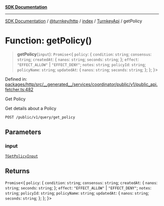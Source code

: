 [**SDK Documentation**](../../../../../../README.mdx)

***

[SDK Documentation](../../../../../../packages.mdx) / [@turnkey/http](../../../../README.mdx) / [index](../../../README.mdx) / [TurnkeyApi](../README.mdx) / getPolicy

# Function: getPolicy()

> **getPolicy**(`input`): `Promise`\<\{ `policy`: \{ `condition`: `string`; `consensus`: `string`; `createdAt`: \{ `nanos`: `string`; `seconds`: `string`; \}; `effect`: `"EFFECT_ALLOW"` \| `"EFFECT_DENY"`; `notes`: `string`; `policyId`: `string`; `policyName`: `string`; `updatedAt`: \{ `nanos`: `string`; `seconds`: `string`; \}; \}; \}\>

Defined in: [packages/http/src/\_\_generated\_\_/services/coordinator/public/v1/public\_api.fetcher.ts:482](https://github.com/tkhq/sdk/blob/3a88af7d1d927c6022706911d6af0f92f1440e00/packages/http/src/__generated__/services/coordinator/public/v1/public_api.fetcher.ts#L482)

Get Policy

Get details about a Policy

`POST /public/v1/query/get_policy`

## Parameters

### input

[`TGetPolicyInput`](../type-aliases/TGetPolicyInput.mdx)

## Returns

`Promise`\<\{ `policy`: \{ `condition`: `string`; `consensus`: `string`; `createdAt`: \{ `nanos`: `string`; `seconds`: `string`; \}; `effect`: `"EFFECT_ALLOW"` \| `"EFFECT_DENY"`; `notes`: `string`; `policyId`: `string`; `policyName`: `string`; `updatedAt`: \{ `nanos`: `string`; `seconds`: `string`; \}; \}; \}\>
